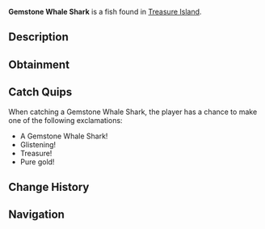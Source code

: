 {{FishInfobox
|image          = Gemstone Whale Shark.png
|rarity         = Mythical
|sea            = Second Sea
|location       = [[Treasure Island]]
|sublocation    = 
|sources        = Fishing Rod
|radar_location = 
|prog_speed     = -65
|xp             = 11500
|weather        = 
|time           = 
|season         = 
|bait           = Sapphire Krill
|base_weight    = 400
|base_value     = 25000
|weight_range   = 280
|base_chance    = 5
|base_resil     = 15
}}
'''Gemstone Whale Shark''' is a {{Rarity|Mythical}} fish found in [[Treasure Island]].

== Description ==
{{Description|Massive and jewel covered, from the deepest vault.|Bestiary Entry}}

== Obtainment ==
{{Description|Hidden where treasure resides.|Bestiary Hint}}
{{Fish Availability|
Treasure Island
|top_rods      = 
Great Rod of Oscar\13841.14\70099.1;
Free Spirit Rod\13111.46\82775.69;
Astralhook Rod\12906.79\70135.1;
Azure Of Lagoon\11906.77\73797.19;
Carrot Rod\11096.2\65175.91;
Magma Rod\7914.52\36258.97;
Frostfire Rod\6868.87\36779.87;
Krampus's Rod\8103.71\33957.18;
Firefly Rod\10095.44\69341.16;
Resourceful Rod\7624\44823.21;
Frog Rod\9328.39\60391.29;
Fortune Rod\5759.62\37287.37;
Blazebringer Rod\10165.7\62259.5;
Verdant Shear Rod\9470.06\63290.6;
Trident Rod\8225.59\52350.47;
Ethereal Prism Rod\6445.55\39109.42;
Seraphic Rod\6436.04\40185.35;
Steady Rod\6278.47\34428.6;
No-Life Rod\6191.08\39864.63;
Challenger's Rod\5972.44\38320.91;
Rod Of The Forgotten Fang\5896.88\36940.93;
Rod Of The Exalted One\5843.17\36013.63;
Rod Of The Depths\5613.33\35521.14;
Depthseeker Rod\5468.49\36129.08;
Volcanic Rod\5380.87\35024.43;
Avalanche Rod\5337.59\35317.95;
Zeus Rod\5315.46\34598.67
|recommended   = Free Spirit Rod
}}

== Catch Quips ==
When catching a Gemstone Whale Shark, the player has a chance to make one of the following exclamations:
* A Gemstone Whale Shark!
* Glistening!
* Treasure!
* Pure gold!

== Change History ==
{{Change History|{{subst:Current Version}}}}

== Navigation ==
{{Fish Navbox|Treasure Island}}